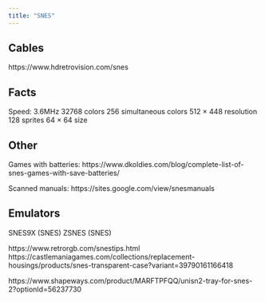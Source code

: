 ```yaml
---
title: "SNES"
---
```


## Cables

https://www.hdretrovision.com/snes

## Facts

Speed: 3.6MHz
32768 colors
256 simultaneous colors
512 × 448 resolution
128 sprites
64 × 64 size

## Other

Games with batteries:
https://www.dkoldies.com/blog/complete-list-of-snes-games-with-save-batteries/

Scanned manuals:
https://sites.google.com/view/snesmanuals

## Emulators

SNES9X (SNES)
ZSNES (SNES)

https://www.retrorgb.com/snestips.html
https://castlemaniagames.com/collections/replacement-housings/products/snes-transparent-case?variant=39790161166418

https://www.shapeways.com/product/MARFTPFQQ/unisn2-tray-for-snes-2?optionId=56237730